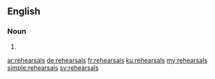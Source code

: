 ==English==

===Noun===
{{head|en|plural}}

# {{plural of|rehearsal|lang=en}}

[[ar:rehearsals]]
[[de:rehearsals]]
[[fr:rehearsals]]
[[ku:rehearsals]]
[[my:rehearsals]]
[[simple:rehearsals]]
[[sv:rehearsals]]